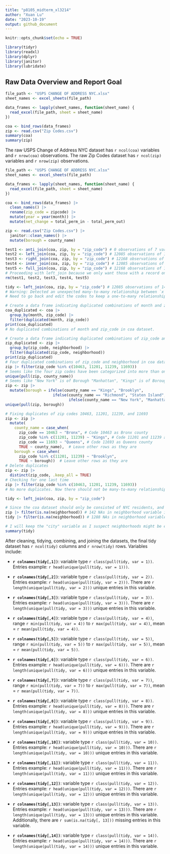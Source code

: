 ```yaml
---
title: "p8105_midterm_xl3214"
author: "Xuan Lu"
date: "2023-10-19"
output: github_document
---
```


```r
knitr::opts_chunk$set(echo = TRUE)
```

```r
library(tidyr)
library(readxl)
library(dplyr)
library(janitor)
library(lubridate)
```

## Raw Data Overview and Report Goal

```r
file_path <- "USPS CHANGE OF ADDRESS NYC.xlsx"
sheet_names <- excel_sheets(file_path)

data_frames <- lapply(sheet_names, function(sheet_name) {
  read_excel(file_path, sheet = sheet_name)
})

coa <- bind_rows(data_frames)
zip <- read.csv("Zip Codes.csv")
summary(coa)
summary(zip)
```

The raw USPS Change of Address NYC dataset has `r ncol(coa)` variables and `r nrow(coa)` observations. The raw Zip Codes dataset has `r ncol(zip)` variables and `r nrow(zip)` observations.


```r
file_path <- "USPS CHANGE OF ADDRESS NYC.xlsx"
sheet_names <- excel_sheets(file_path)

data_frames <- lapply(sheet_names, function(sheet_name) {
  read_excel(file_path, sheet = sheet_name)
})

coa <- bind_rows(data_frames) |>
  clean_names() |>
  rename(zip_code = zipcode) |>
  mutate(year = year(month)) |>
  mutate(net_change = total_perm_in - total_perm_out)

zip <- read.csv("Zip Codes.csv") |> 
  janitor::clean_names() |> 
  mutate(borough = county_name)

test1 <- anti_join(coa, zip, by = "zip_code") # 0 observations of 7 variables
test2 <- left_join(coa, zip, by = "zip_code") # 12085 observations of 14 variables
test3 <- right_join(coa, zip, by = "zip_code") # 12168 observations of 14 variables
test4 <- inner_join(coa, zip, by = "zip_code") # 12085 observations of 14 variables
test5 <- full_join(coa, zip, by = "zip_code") # 12168 observations of 14 variables
# Proceeding with left_join because we only want those with a record on "USPS Change of Address NYC" dataset to be included in the final dataset. Comparing the observations of left_join with inner_join, we can also notice that all records on coa dataset is present in zip dataset.
rm(test1, test2, test3, test4, test5)

tidy <- left_join(coa, zip, by = "zip_code") # 12085 observations of 14 variables
# Warning: Detected an unexpected many-to-many relationship between `x` and `y`.
# Need to go back and edit the codes to keep a one-to-many relationship between coa and zip. 

# Create a data frame indicating duplicated combinations of month and zip_code
coa_duplicated <- coa |>
  group_by(month, zip_code) |>
  filter(duplicated(month, zip_code))
print(coa_duplicated)
# No duplicated combinations of month and zip_code in coa dataset.

# Create a data frame indicating duplicated combinations of zip_code and neighborhood
zip_duplicated <- zip |>
  group_by(zip_code, neighborhood) |>
  filter(duplicated(zip_code, neighborhood))
print(zip_duplicated)
# Four duplicated combinations of zip_code and neighborhood in coa dataset: 10463, 11201, 11239, 11693
zip |> filter(zip_code %in% c(10463, 11201, 11239, 11693))
# Seems like the four zip codes have been categorized into more than one county. Check the unique county names in zip dataset.
unique(pull(zip, county_name))
# Seems like "New York" is of Borough "Manhattan", "Kings" is of Borough "Brooklyn", and "Richmond" is of Borough "Staten Island".
zip <- zip |> 
  mutate(borough = ifelse(county_name == "Kings", "Brooklyn",
                     ifelse(county_name == "Richmond", "Staten Island",
                            ifelse(county_name == "New York", "Manhattan", borough))))
unique(pull(zip, borough))

# Fixing duplicates of zip codes 10463, 11201, 11239, and 11693
zip <- zip |> 
  mutate(
    county_name = case_when(
      zip_code == 10463 ~ "Bronx", # Code 10463 as Bronx county
      zip_code %in% c(11201, 11239) ~ "Kings", # Code 11201 and 11239 as Kings county
      zip_code == 11693 ~ "Queens", # Code 11693 as Queens county
      TRUE ~ county_name),  # Leave other rows as they are
    borough = case_when(
      zip_code %in% c(11201, 11239) ~ "Brooklyn",
      TRUE ~ borough))  # Leave other rows as they are
# Delete duplicates
zip <- zip |>
  distinct(zip_code, .keep_all = TRUE)
# Checking for one last time
zip |> filter(zip_code %in% c(10463, 11201, 11239, 11693))
# No more duplicates. Now there should not be many-to-many relationships when merging.

tidy <- left_join(coa, zip, by = "zip_code")

# Since the coa dataset should only be consisted of NYC residents, and all of its zip codes are found in the zip dataset, the "city" variable exists for no reason. However, I will first check if there are NAs in the neighborhood information from zip. 
zip |> filter(is.na(neighborhood)) # 142 NAs in neighborhood variable in zip dataset
tidy |> filter(is.na(neighborhood)) # 1288 NAs in neighborhood variable in tidy dataset

# I will keep the "city" variable as I suspect neighborhoods might be errorly entered into it. 
summary(tidy)
```

After cleaning, tidying, combining, and joining the datasets, the final tidy dataset has `r ncol(tidy)` columns and `r nrow(tidy)` rows. Variables include: 

* **`r colnames(tidy[,1])`**: variable type ``r class(pull(tidy, var = 1))``. Entries example: `r head(unique(pull(tidy, var = 1)))`.

* **`r colnames(tidy[,2])`**: variable type ``r class(pull(tidy, var = 2))``. Entries example: `r head(unique(pull(tidy, var = 2)))`. There are `r length(unique(pull(tidy, var = 2)))` unique entries in this variable.

* **`r colnames(tidy[,3])`**: variable type ``r class(pull(tidy, var = 3))``. Entries example: `r head(unique(pull(tidy, var = 3)))`. There are `r length(unique(pull(tidy, var = 3)))` unique entries in this variable.

* **`r colnames(tidy[,4])`**: variable type ``r class(pull(tidy, var = 4))``, range `r min(pull(tidy, var = 4))` to `r max(pull(tidy, var = 4))`, mean = `r mean(pull(tidy, var = 4))`.

* **`r colnames(tidy[,5])`**: variable type ``r class(pull(tidy, var = 5))``, range `r min(pull(tidy, var = 5))` to `r max(pull(tidy, var = 5))`, mean = `r mean(pull(tidy, var = 5))`.

* **`r colnames(tidy[,6])`**: variable type ``r class(pull(tidy, var = 6))``. Entries example: `r head(unique(pull(tidy, var = 6)))`. There are `r length(unique(pull(tidy, var = 6)))` unique entries in this variable.

* **`r colnames(tidy[,7])`**: variable type ``r class(pull(tidy, var = 7))``, range `r min(pull(tidy, var = 7))` to `r max(pull(tidy, var = 7))`, mean = `r mean(pull(tidy, var = 7))`.

* **`r colnames(tidy[,8])`**: variable type ``r class(pull(tidy, var = 8))``. Entries example: `r head(unique(pull(tidy, var = 8)))`. There are `r length(unique(pull(tidy, var = 8)))` unique entries in this variable.

* **`r colnames(tidy[,9])`**: variable type ``r class(pull(tidy, var = 9))``. Entries example: `r head(unique(pull(tidy, var = 9)))`. There are `r length(unique(pull(tidy, var = 9)))` unique entries in this variable.

* **`r colnames(tidy[,10])`**: variable type ``r class(pull(tidy, var = 10))``. Entries example: `r head(unique(pull(tidy, var = 10)))`. There are `r length(unique(pull(tidy, var = 10)))` unique entries in this variable.

* **`r colnames(tidy[,11])`**: variable type ``r class(pull(tidy, var = 11))``. Entries example: `r head(unique(pull(tidy, var = 11)))`. There are `r length(unique(pull(tidy, var = 11)))` unique entries in this variable.

* **`r colnames(tidy[,12])`**: variable type ``r class(pull(tidy, var = 12))``. Entries example: `r head(unique(pull(tidy, var = 12)))`. There are `r length(unique(pull(tidy, var = 12)))` unique entries in this variable.

* **`r colnames(tidy[,13])`**: variable type ``r class(pull(tidy, var = 13))``. Entries example: `r head(unique(pull(tidy, var = 13)))`. There are `r length(unique(pull(tidy, var = 13)))` unique entries in this variable. Additionally, there are `r sum(is.na(tidy[, 13]))` missing entries in this variable.

* **`r colnames(tidy[,14])`**: variable type ``r class(pull(tidy, var = 14))``. Entries example: `r head(unique(pull(tidy, var = 14)))`. There are `r length(unique(pull(tidy, var = 14)))` unique entries in this variable.


